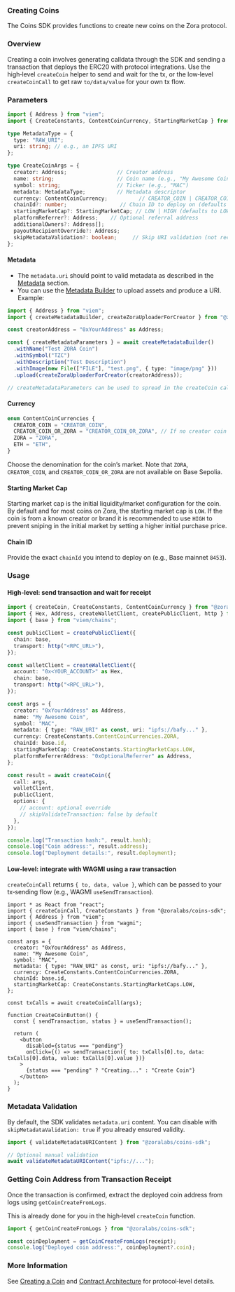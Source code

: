 ### Creating Coins

The Coins SDK provides functions to create new coins on the Zora protocol. 

### Overview

Creating a coin involves generating calldata through the SDK and sending a transaction that deploys the ERC20 with protocol integrations. Use the high‑level `createCoin` helper to send and wait for the tx, or the low‑level `createCoinCall` to get raw `to/data/value` for your own tx flow.

### Parameters

```ts
import { Address } from "viem";
import { CreateConstants, ContentCoinCurrency, StartingMarketCap } from "@zoralabs/coins-sdk";

type MetadataType = {
  type: "RAW_URI";
  uri: string; // e.g., an IPFS URI
};

type CreateCoinArgs = {
  creator: Address;                // Creator address
  name: string;                    // Coin name (e.g., "My Awesome Coin")
  symbol: string;                  // Ticker (e.g., "MAC")
  metadata: MetadataType;          // Metadata descriptor
  currency: ContentCoinCurrency;          // CREATOR_COIN | CREATOR_COIN_OR_ZORA | ZORA | ETH
  chainId?: number;                 // Chain ID to deploy on (defaults to Base mainnet `8453`)
  startingMarketCap?: StartingMarketCap; // LOW | HIGH (defaults to LOW)
  platformReferrer?: Address;    // Optional referral address
  additionalOwners?: Address[];
  payoutRecipientOverride?: Address;
  skipMetadataValidation?: boolean;     // Skip URI validation (not recommended)
};
```

#### Metadata

- The `metadata.uri` should point to valid metadata as described in the [Metadata](/coins/contracts/metadata) section.
- You can use the [Metadata Builder](/coins/sdk/metadata-builder) to upload assets and produce a URI. Example:

```ts twoslash
import { Address } from "viem";
import { createMetadataBuilder, createZoraUploaderForCreator } from "@zoralabs/coins-sdk";

const creatorAddress = "0xYourAddress" as Address;

const { createMetadataParameters } = await createMetadataBuilder()
  .withName("Test ZORA Coin")
  .withSymbol("TZC")
  .withDescription("Test Description")
  .withImage(new File(["FILE"], "test.png", { type: "image/png" }))
  .upload(createZoraUploaderForCreator(creatorAddress));

// createMetadataParameters can be used to spread in the createCoin call to handle metadata (name, symbol, and uri)
```

#### Currency

```ts
enum ContentCoinCurrencies {
  CREATOR_COIN = "CREATOR_COIN",
  CREATOR_COIN_OR_ZORA = "CREATOR_COIN_OR_ZORA", // If no creator coin is deployed, use ZORA
  ZORA = "ZORA",
  ETH = "ETH",
}
```

Choose the denomination for the coin’s market. Note that `ZORA`, `CREATOR_COIN`, and `CREATOR_COIN_OR_ZORA` are not available on Base Sepolia.

#### Starting Market Cap

Starting market cap is the initial liquidity/market configuration for the coin. By default and for most coins on Zora, the starting market cap is `LOW`.
If the coin is from a known creator or brand it is recommended to use `HIGH` to prevent sniping in the initial market by setting a higher initial purchase price.

#### Chain ID

Provide the exact `chainId` you intend to deploy on (e.g., Base mainnet `8453`).

### Usage

#### High‑level: send transaction and wait for receipt

```ts twoslash
import { createCoin, CreateConstants, ContentCoinCurrency } from "@zoralabs/coins-sdk";
import { Hex, Address, createWalletClient, createPublicClient, http } from "viem";
import { base } from "viem/chains";

const publicClient = createPublicClient({
  chain: base,
  transport: http("<RPC_URL>"),
});

const walletClient = createWalletClient({
  account: "0x<YOUR_ACCOUNT>" as Hex,
  chain: base,
  transport: http("<RPC_URL>"),
});

const args = {
  creator: "0xYourAddress" as Address,
  name: "My Awesome Coin",
  symbol: "MAC",
  metadata: { type: "RAW_URI" as const, uri: "ipfs://bafy..." },
  currency: CreateConstants.ContentCoinCurrencies.ZORA,
  chainId: base.id,
  startingMarketCap: CreateConstants.StartingMarketCaps.LOW,
  platformReferrerAddress: "0xOptionalReferrer" as Address,
};

const result = await createCoin({
  call: args,
  walletClient,
  publicClient,
  options: {
    // account: optional override
    // skipValidateTransaction: false by default
  },
});

console.log("Transaction hash:", result.hash);
console.log("Coin address:", result.address);
console.log("Deployment details:", result.deployment);
```

#### Low‑level: integrate with WAGMI using a raw transaction

`createCoinCall` returns `{ to, data, value }`, which can be passed to your tx‑sending flow (e.g., WAGMI `useSendTransaction`).

```tsx
import * as React from "react";
import { createCoinCall, CreateConstants } from "@zoralabs/coins-sdk";
import { Address } from "viem";
import { useSendTransaction } from "wagmi";
import { base } from "viem/chains";

const args = {
  creator: "0xYourAddress" as Address,
  name: "My Awesome Coin",
  symbol: "MAC",
  metadata: { type: "RAW_URI" as const, uri: "ipfs://bafy..." },
  currency: CreateConstants.ContentCoinCurrencies.ZORA,
  chainId: base.id,
  startingMarketCap: CreateConstants.StartingMarketCaps.LOW,
};

const txCalls = await createCoinCall(args);

function CreateCoinButton() {
  const { sendTransaction, status } = useSendTransaction();

  return (
    <button
      disabled={status === "pending"}
      onClick={() => sendTransaction({ to: txCalls[0].to, data: txCalls[0].data, value: txCalls[0].value })}
    >
      {status === "pending" ? "Creating..." : "Create Coin"}
    </button>
  );
}
```

### Metadata Validation

By default, the SDK validates `metadata.uri` content. You can disable with `skipMetadataValidation: true` if you already ensured validity.

```ts
import { validateMetadataURIContent } from "@zoralabs/coins-sdk";

// Optional manual validation
await validateMetadataURIContent("ipfs://...");
```

### Getting Coin Address from Transaction Receipt

Once the transaction is confirmed, extract the deployed coin address from logs using `getCoinCreateFromLogs`.

This is already done for you in the high‑level `createCoin` function.

```ts
import { getCoinCreateFromLogs } from "@zoralabs/coins-sdk";

const coinDeployment = getCoinCreateFromLogs(receipt);
console.log("Deployed coin address:", coinDeployment?.coin);
```

### More Information

See [Creating a Coin](/coins/contracts/creating-a-coin) and [Contract Architecture](/coins/contracts/architecture) for protocol‑level details.
